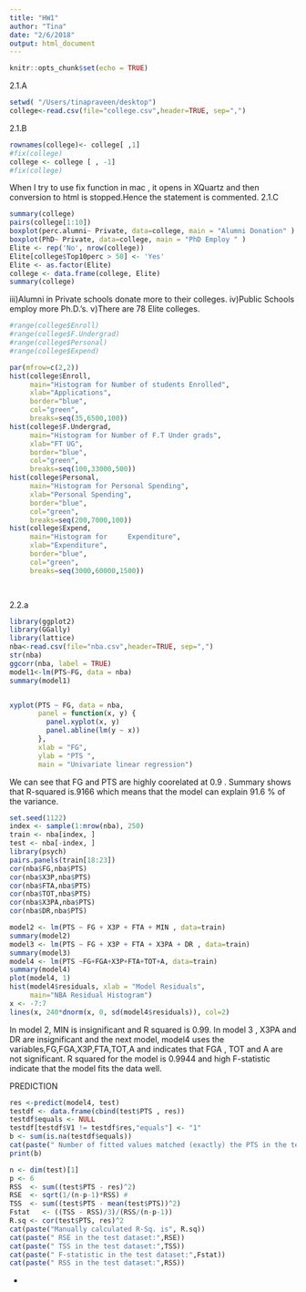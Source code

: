 ```yaml
---
title: "HW1"
author: "Tina"
date: "2/6/2018"
output: html_document
---
```


```r
knitr::opts_chunk$set(echo = TRUE)
```
2.1.A
```r
setwd( "/Users/tinapraveen/desktop")
college<-read.csv(file="college.csv",header=TRUE, sep=",")
```
2.1.B
```r

rownames(college)<- college[ ,1]
#fix(college)
college <- college [ , -1]
#fix(college)
```
When I try to use fix function in mac , it opens in XQuartz and then conversion to html is stopped.Hence the statement is commented.
2.1.C
```r
summary(college)
pairs(college[1:10])
boxplot(perc.alumni~ Private, data=college, main = "Alumni Donation" )
boxplot(PhD~ Private, data=college, main = "PhD Employ " )
Elite <- rep('No', nrow(college))
Elite[college$Top10perc > 50] <- 'Yes'
Elite <- as.factor(Elite)
college <- data.frame(college, Elite)
summary(college)
```
iii)Alumni in Private schools donate more to their colleges.
iv)Public Schools employ more Ph.D.'s.
v)There are 78 Elite colleges.

```r
#range(college$Enroll)
#range(college$F.Undergrad)
#range(college$Personal)
#range(college$Expend)

par(mfrow=c(2,2))
hist(college$Enroll, 
     main="Histogram for Number of students Enrolled", 
     xlab="Applications", 
     border="blue", 
     col="green",
     breaks=seq(35,6500,100))
hist(college$F.Undergrad, 
     main="Histogram for Number of F.T Under grads", 
     xlab="FT UG", 
     border="blue", 
     col="green",
     breaks=seq(100,33000,500))
hist(college$Personal, 
     main="Histogram for Personal Spending", 
     xlab="Personal Spending", 
     border="blue", 
     col="green",
     breaks=seq(200,7000,100))
hist(college$Expend, 
     main="Histogram for     Expenditure", 
     xlab="Expenditure", 
     border="blue", 
     col="green",
     breaks=seq(3000,60000,1500))

 
```
2.2.a
```r
library(ggplot2)
library(GGally)
library(lattice)
nba<-read.csv(file="nba.csv",header=TRUE, sep=",")
str(nba)
ggcorr(nba, label = TRUE)
model1<-lm(PTS~FG, data = nba)
summary(model1)


xyplot(PTS ~ FG, data = nba,  
       panel = function(x, y) {
         panel.xyplot(x, y)
         panel.abline(lm(y ~ x))
       }, 
       xlab = "FG", 
       ylab = "PTS ",
       main = "Univariate linear regression")
```
We can see that FG and PTS are highly coorelated at  0.9 . Summary shows that R-squared is.9166 which means that the model can explain 91.6 % of the variance.
```r
set.seed(1122)
index <- sample(1:nrow(nba), 250)
train <- nba[index, ]
test <- nba[-index, ]
library(psych)
pairs.panels(train[18:23])
cor(nba$FG,nba$PTS)
cor(nba$X3P,nba$PTS)
cor(nba$FTA,nba$PTS)
cor(nba$TOT,nba$PTS)
cor(nba$X3PA,nba$PTS)
cor(nba$DR,nba$PTS)

model2 <- lm(PTS ~ FG + X3P + FTA + MIN , data=train)
summary(model2)
model3 <- lm(PTS ~ FG + X3P + FTA + X3PA + DR , data=train)
summary(model3)
model4 <- lm(PTS ~FG+FGA+X3P+FTA+TOT+A, data=train)
summary(model4)
plot(model4, 1) 
hist(model4$residuals, xlab = "Model Residuals", 
     main="NBA Residual Histogram")
x <- -7:7
lines(x, 240*dnorm(x, 0, sd(model4$residuals)), col=2)


```
In model 2, MIN is insignificant and R squared is 0.99.
In model 3 , X3PA and DR are insignificant and the next model, model4 uses the variables,FG,FGA,X3P,FTA,TOT,A and indicates that FGA , TOT and A are not significant.
R squared for the model is 0.9944 and high F-statistic indicate that the model fits the data well.


PREDICTION
```r
res <-predict(model4, test)
testdf <- data.frame(cbind(test$PTS , res))
testdf$equals <- NULL
testdf[testdf$V1 != testdf$res,"equals"] <- "1"
b <- sum(is.na(testdf$equals))
cat(paste(" Number of fitted values matched (exactly) the PTS in the test dataset:",b))
print(b)

n <- dim(test)[1]
p <- 6
RSS  <- sum((test$PTS - res)^2)
RSE  <- sqrt(1/(n-p-1)*RSS) # 
TSS  <- sum((test$PTS - mean(test$PTS))^2)
Fstat   <- ((TSS - RSS)/3)/(RSS/(n-p-1))
R.sq <- cor(test$PTS, res)^2
cat(paste("Manually calculated R-Sq. is", R.sq))
cat(paste(" RSE in the test dataset:",RSE))
cat(paste(" TSS in the test dataset:",TSS))
cat(paste(" F-statistic in the test dataset:",Fstat))
cat(paste(" RSS in the test dataset:",RSS))

```

 -

